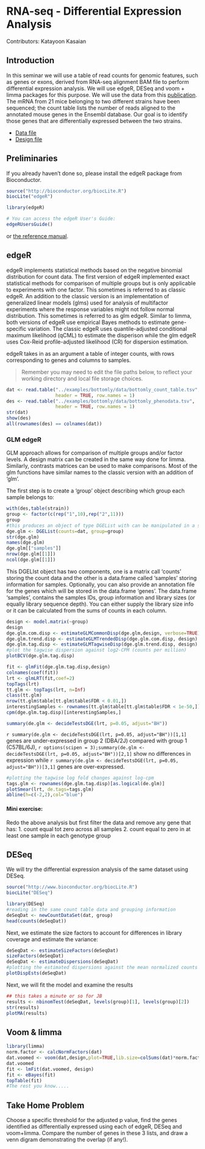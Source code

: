 RNA-seq - Differential Expression Analysis
==========================================

Contributors: Katayoon Kasaian

## Introduction

In this seminar we will use a table of read counts for genomic features, such as genes or exons, derived from RNA-seq alignment BAM file to perform differential expression analysis. We will use edgeR, DESeq and voom + limma packages for this purpose. We will use the data from this [publication](http://www.ncbi.nlm.nih.gov/pubmed?term=21455293). The mRNA from 21 mice belonging to two different strains have been sequenced; the count table lists the number of reads aligned to the annotated mouse genes in the Ensembl database. Our goal is to identify those genes that are differentially expressed between the two strains.

* [Data file](../examples/bottomly/data/bottomly_count_table.tsv)
* [Design file](../examples/bottomly/data/bottomly_phenodata.tsv)

## Preliminaries

If you already haven't done so, please install the edgeR package from Bioconductor.

```r
source("http://bioconductor.org/biocLite.R")
biocLite("edgeR")
```


```r
library(edgeR)
```
```r
# You can access the edgeR User's Guide:
edgeRUsersGuide()
```
or [the reference manual](http://www.bioconductor.org/packages/2.11/bioc/manuals/edgeR/man/edgeR.pdf).

## edgeR

edgeR implements statistical methods based on the negative binomial distribution for count data. The first version of edgeR implemented exact statistical methods for comparison of multiple groups but is only applicable to experiments with one factor. This sometimes is referred to as classic edgeR. An addition to the classic version is an implementation of generalized linear models (glms) used for analysis of multifactor experiments where the response variables might not follow normal distribution. This sometimes is referred to as glm edgeR. Similar to limma, both versions of edgeR use empirical Bayes methods to estimate gene-specific variation. The classic edgeR uses quantile-adjusted conditional maximum likelihood (qCML) to estimate the disperison while the glm edgeR uses Cox-Reid profile-adjusted likelihood (CR) for dispersion estimation.

edgeR takes in as an argument a table of integer counts, with rows corresponding to genes and columns to samples.

> Remember you may need to edit the file paths below, to reflect your working directory and local file storage choices.

```r
dat <- read.table("../examples/bottomly/data/bottomly_count_table.tsv",
                  header = TRUE, row.names = 1)
des <- read.table("../examples/bottomly/data/bottomly_phenodata.tsv",
                  header = TRUE, row.names = 1)
str(dat)
show(des)
all(rownames(des) == colnames(dat))
```

### GLM edgeR

GLM approach allows for comparison of multiple groups and/or factor levels. A design matrix can be created in the same way done for limma. Similarly, contrasts matrices can be used to make comparisons. Most of the glm functions have similar names to the classic version with an addition of 'glm'.

The first step is to create a 'group' object describing which group each sample belongs to:
```r
with(des,table(strain))
group <- factor(c(rep("1",10),rep("2",11)))
group
#this produces an object of type DGEList with can be manipulated in a similar way to any other list object in R
dge.glm <- DGEList(counts=dat, group=group)
str(dge.glm)
names(dge.glm)
dge.glm[["samples"]]
nrow(dge.glm[[1]])
ncol(dge.glm[[1]])
```

This DGELIst object has two components, one is a matrix call 'counts' storing the count data and the other is a data.frame called 'samples' storing information for samples. Optionally, you can also provide an annotation file for the genes which will be stored in the data.frame 'genes'. The data.frame 'samples', contains the samples IDs, group information and library sizes (or equally library sequence depth). You can either supply the library size info or it can be calculated from the sums of counts in each column.


```r
design <- model.matrix(~group)
design
dge.glm.com.disp <- estimateGLMCommonDisp(dge.glm,design, verbose=TRUE)
dge.glm.trend.disp <- estimateGLMTrendedDisp(dge.glm.com.disp, design)
dge.glm.tag.disp <- estimateGLMTagwiseDisp(dge.glm.trend.disp, design)
#plot the tagwise dispersion against log2-CPM (counts per million)
plotBCV(dge.glm.tag.disp)
```


```r
fit <- glmFit(dge.glm.tag.disp,design)
colnames(coef(fit))
lrt <- glmLRT(fit,coef=2)
topTags(lrt)
tt.glm <- topTags(lrt, n=Inf)
class(tt.glm)
nrow(tt.glm$table[tt.glm$table$FDR < 0.01,])
interestingSamples <- rownames(tt.glm$table[tt.glm$table$FDR < 1e-50,])
cpm(dge.glm.tag.disp)[interestingSamples,]

summary(de.glm <- decideTestsDGE(lrt, p=0.05, adjust="BH"))
```

`r summary(de.glm <- decideTestsDGE(lrt, p=0.05, adjust="BH"))[1,1]` genes are under-expressed in group 2 (DBA/2J) compared with group 1 (C57BL/6J), `r options(scipen = 3);summary(de.glm <- decideTestsDGE(lrt, p=0.05, adjust="BH"))[2,1]` show no differences in expression while `r summary(de.glm <- decideTestsDGE(lrt, p=0.05, adjust="BH"))[3,1]` genes are over-expressed.


```r
#plotting the tagwise log fold changes against log-cpm
tags.glm <- rownames(dge.glm.tag.disp)[as.logical(de.glm)]
plotSmear(lrt, de.tags=tags.glm)
abline(h=c(-2,2),col="blue")
```

#### Mini exercise:

Redo the above analysis but first filter the data and remove any gene that has:
1. count equal tot zero across all samples
2. count equal to zero in at least one sample in each genotype group



## DESeq

We will try the differential expression analysis of the same dataset using DESeq.

```r
source("http://www.bioconductor.org/biocLite.R")
biocLite("DESeq")
```

```r
library(DESeq)
#reading in the same count table data and grouping information
deSeqDat <- newCountDataSet(dat, group)
head(counts(deSeqDat))
```

Next, we estimate the size factors to account for differences in library coverage and estimate the variance:
```r
deSeqDat <- estimateSizeFactors(deSeqDat)
sizeFactors(deSeqDat)
deSeqDat <- estimateDispersions(deSeqDat)
#plotting the estimated dispersions against the mean normalized counts
plotDispEsts(deSeqDat)
```

Next, we will fit the model and examine the results
```r
## this takes a minute or so for JB
results <- nbinomTest(deSeqDat, levels(group)[1], levels(group)[2])
str(results)
plotMA(results)
```


## Voom & limma


```r
library(limma)
norm.factor <- calcNormFactors(dat)
dat.voomed <- voom(dat,design,plot=TRUE,lib.size=colSums(dat)*norm.factor)
dat.voomed
fit <- lmFit(dat.voomed, design)
fit <- eBayes(fit)
topTable(fit)
#The rest you know.....
```


## Take Home Problem

Choose a specific threshold for the adjusted p value, find the genes identified as differentially expressed using each of edgeR, DESeq and voom+limma. Compare the number of genes in these 3 lists, and draw a venn digram demonstrating the overlap (if any!).
